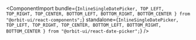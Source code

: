 
<ComponentImport
    bundle={`
            InlineSingleDatePicker,
            TOP_LEFT,
            TOP_RIGHT,
            TOP_CENTER,
            BOTTOM_LEFT,
            BOTTOM_RIGHT,
            BOTTOM_CENTER
        } from "@orbit-ui/react-components";
    `}
    standalone={`
            InlineSingleDatePicker,
            TOP_LEFT,
            TOP_RIGHT,
            TOP_CENTER,
            BOTTOM_LEFT,
            BOTTOM_RIGHT,
            BOTTOM_CENTER
        } from "@orbit-ui/react-date-picker";
    `}
/>
